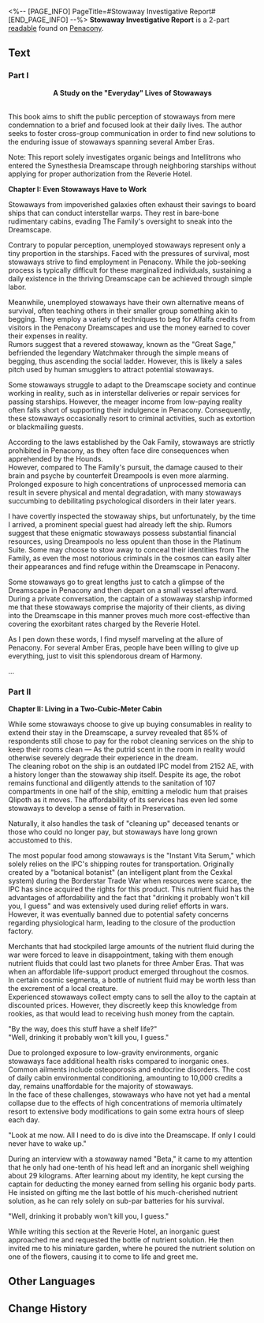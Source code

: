 <%-- [PAGE_INFO]
PageTitle=#Stowaway Investigative Report#
[END_PAGE_INFO] --%>
{{Readable Infobox
|id           = 344
|partIds      = 190600;190601
|title        = 
|image        = Item Penacony Readable 4.png
|world        = Penacony
|parts        = 2
|author       = <!--to be added-->
|description  = An investigative report based on field interviews that records the unknown side of life as a stowaway &mdash; a marginalized minority in Penacony.
|part1        = Part I
|source1      = {{cx|Source missing}}
|part2        = Part II
|source2      = {{cx|Source missing}}
|characters   = 
|factions     = 
}}
'''Stowaway Investigative Report''' is a 2-part [[readable]] found on [[Penacony]].
<!--
==Location==
{{Map Embed|<map name>|<marker id>}}
-->
==Text==
===Part I===
<div align="center">'''A Study on the "Everyday" Lives of Stowaways'''</div><br />This book aims to shift the public perception of stowaways from mere condemnation to a brief and focused look at their daily lives. The author seeks to foster cross-group communication in order to find new solutions to the enduring issue of stowaways spanning several Amber Eras.

Note: This report solely investigates organic beings and Intellitrons who entered the Synesthesia Dreamscape through neighboring starships without applying for proper authorization from the Reverie Hotel.

'''Chapter I: Even Stowaways Have to Work'''

Stowaways from impoverished galaxies often exhaust their savings to board ships that can conduct interstellar warps. They rest in bare-bone rudimentary cabins, evading The Family's oversight to sneak into the Dreamscape.

Contrary to popular perception, unemployed stowaways represent only a tiny proportion in the starships. Faced with the pressures of survival, most stowaways strive to find employment in Penacony. While the job-seeking process is typically difficult for these marginalized individuals, sustaining a daily existence in the thriving Dreamscape can be achieved through simple labor.

Meanwhile, unemployed stowaways have their own alternative means of survival, often teaching others in their smaller group something akin to begging. They employ a variety of techniques to beg for Alfalfa credits from visitors in the Penacony Dreamscapes and use the money earned to cover their expenses in reality.<br />Rumors suggest that a revered stowaway, known as the "Great Sage," befriended the legendary Watchmaker through the simple means of begging, thus ascending the social ladder. However, this is likely a sales pitch used by human smugglers to attract potential stowaways.

Some stowaways struggle to adapt to the Dreamscape society and continue working in reality, such as in interstellar deliveries or repair services for passing starships. However, the meager income from low-paying reality often falls short of supporting their indulgence in Penacony. Consequently, these stowaways occasionally resort to criminal activities, such as extortion or blackmailing guests.

According to the laws established by the Oak Family, stowaways are strictly prohibited in Penacony, as they often face dire consequences when apprehended by the Hounds.<br />However, compared to The Family's pursuit, the damage caused to their brain and psyche by counterfeit Dreampools is even more alarming. Prolonged exposure to high concentrations of unprocessed memoria can result in severe physical and mental degradation, with many stowaways succumbing to debilitating psychological disorders in their later years.

I have covertly inspected the stowaway ships, but unfortunately, by the time I arrived, a prominent special guest had already left the ship. Rumors suggest that these enigmatic stowaways possess substantial financial resources, using Dreampools no less opulent than those in the Platinum Suite. Some may choose to stow away to conceal their identities from The Family, as even the most notorious criminals in the cosmos can easily alter their appearances and find refuge within the Dreamscape in Penacony.

Some stowaways go to great lengths just to catch a glimpse of the Dreamscape in Penacony and then depart on a small vessel afterward. During a private conversation, the captain of a stowaway starship informed me that these stowaways comprise the majority of their clients, as diving into the Dreamscape in this manner proves much more cost-effective than covering the exorbitant rates charged by the Reverie Hotel.

As I pen down these words, I find myself marveling at the allure of Penacony. For several Amber Eras, people have been willing to give up everything, just to visit this splendorous dream of Harmony.

...

===Part II===
'''Chapter II: Living in a Two-Cubic-Meter Cabin'''

While some stowaways choose to give up buying consumables in reality to extend their stay in the Dreamscape, a survey revealed that 85% of respondents still chose to pay for the robot cleaning services on the ship to keep their rooms clean &mdash; As the putrid scent in the room in reality would otherwise severely degrade their experience in the dream.<br />The cleaning robot on the ship is an outdated IPC model from 2152 AE, with a history longer than the stowaway ship itself. Despite its age, the robot remains functional and diligently attends to the sanitation of 107 compartments in one half of the ship, emitting a melodic hum that praises Qlipoth as it moves. The affordability of its services has even led some stowaways to develop a sense of faith in Preservation.

Naturally, it also handles the task of "cleaning up" deceased tenants or those who could no longer pay, but stowaways have long grown accustomed to this.

The most popular food among stowaways is the "Instant Vita Serum," which solely relies on the IPC's shipping routes for transportation. Originally created by a "botanical botanist" (an intelligent plant from the Cexkal system) during the Borderstar Trade War when resources were scarce, the IPC has since acquired the rights for this product. This nutrient fluid has the advantages of affordability and the fact that "drinking it probably won't kill you, I guess" and was extensively used during relief efforts in wars. However, it was eventually banned due to potential safety concerns regarding physiological harm, leading to the closure of the production factory.

Merchants that had stockpiled large amounts of the nutrient fluid during the war were forced to leave in disappointment, taking with them enough nutrient fluids that could last two planets for three Amber Eras. That was when an affordable life-support product emerged throughout the cosmos. In certain cosmic segmenta, a bottle of nutrient fluid may be worth less than the excrement of a local creature.<br />Experienced stowaways collect empty cans to sell the alloy to the captain at discounted prices. However, they discreetly keep this knowledge from rookies, as that would lead to receiving hush money from the captain.

"By the way, does this stuff have a shelf life?"<br />"Well, drinking it probably won't kill you, I guess."

Due to prolonged exposure to low-gravity environments, organic stowaways face additional health risks compared to inorganic ones. Common ailments include osteoporosis and endocrine disorders. The cost of daily cabin environmental conditioning, amounting to 10,000 credits a day, remains unaffordable for the majority of stowaways.<br />In the face of these challenges, stowaways who have not yet had a mental collapse due to the effects of high concentrations of memoria ultimately resort to extensive body modifications to gain some extra hours of sleep each day.

"Look at me now. All I need to do is dive into the Dreamscape. If only I could never have to wake up."

During an interview with a stowaway named "Beta," it came to my attention that he only had one-tenth of his head left and an inorganic shell weighing about 29 kilograms. After learning about my identity, he kept cursing the captain for deducting the money earned from selling his organic body parts. He insisted on gifting me the last bottle of his much-cherished nutrient solution, as he can rely solely on sub-par batteries for his survival.

"Well, drinking it probably won't kill you, I guess."

While writing this section at the Reverie Hotel, an inorganic guest approached me and requested the bottle of nutrient solution. He then invited me to his miniature garden, where he poured the nutrient solution on one of the flowers, causing it to come to life and greet me.

<!--
==Trivia==
* 
-->
==Other Languages==
{{Other Languages
|en   = Stowaway Investigative Report
|zhs  = 偷渡客调查报告
|zht  = 偷渡客調查報告
|ja   = 密航者調査レポート
|ko   = 밀입국자 조사 보고서
|es   = Informe de investigación sobre los polizones
|fr   = Rapport d'enquête sur les clandestins
|ru   = Отчёт о нелегалах
|th   = รายงานสืบสวนผู้ลักลอบข้ามแดน
|vi   = Báo Cáo Điều Tra Người Nhập Cư Trái Phép
|de   = Untersuchungsbericht über blinde Passagiere
|id   = Laporan Penyelidikan Penyelundup
|pt   = Relatório Investigativo sobre Clandestinos
}}

==Change History==
{{Change History|2.2}}